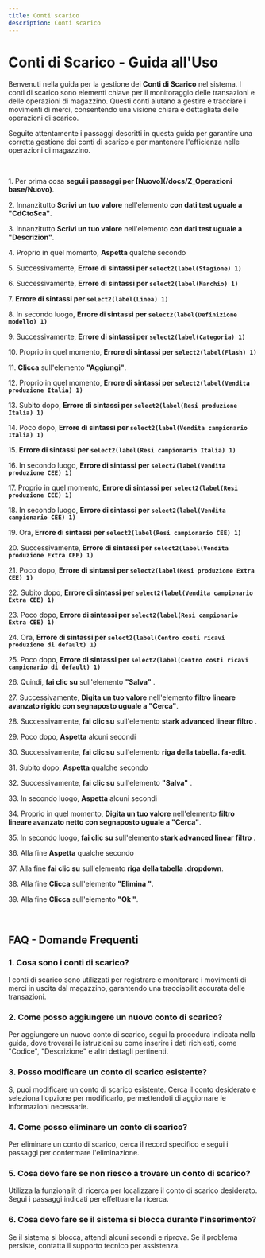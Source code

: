 ```yaml
---
title: Conti scarico
description: Conti scarico
---
```

# Conti di Scarico \- Guida all\'Uso

Benvenuti nella guida per la gestione dei **Conti di Scarico** nel sistema\. I conti di scarico sono elementi chiave per il monitoraggio delle transazioni e delle operazioni di magazzino\. Questi conti aiutano a gestire e tracciare i movimenti di merci\, consentendo una visione chiara e dettagliata delle operazioni di scarico\.

Seguite attentamente i passaggi descritti in questa guida per garantire una corretta gestione dei conti di scarico e per mantenere l\'efficienza nelle operazioni di magazzino\.

&nbsp;

1\. Per prima cosa **segui i passaggi per [Nuovo](/docs/Z_Operazioni base/Nuovo)**\.

2\. Innanzitutto **Scrivi un tuo valore** nell\'elemento **con dati test uguale a \"CdCtoSca\"**\.

3\. Innanzitutto **Scrivi un tuo valore** nell\'elemento **con dati test uguale a \"Descrizion\"**\.

4\. Proprio in quel momento\, **Aspetta** qualche secondo

5\. Successivamente\, **Errore di sintassi per `select2(label(Stagione) 1)`**

6\. Successivamente\, **Errore di sintassi per `select2(label(Marchio) 1)`**

7\. **Errore di sintassi per `select2(label(Linea) 1)`**

8\. In secondo luogo\, **Errore di sintassi per `select2(label(Definizione modello) 1)`**

9\. Successivamente\, **Errore di sintassi per `select2(label(Categoria) 1)`**

10\. Proprio in quel momento\, **Errore di sintassi per `select2(label(Flash) 1)`**

11\. **Clicca** sull\'elemento **\"Aggiungi\"**\.

12\. Proprio in quel momento\, **Errore di sintassi per `select2(label(Vendita produzione Italia) 1)`**

13\. Subito dopo\, **Errore di sintassi per `select2(label(Resi produzione Italia) 1)`**

14\. Poco dopo\, **Errore di sintassi per `select2(label(Vendita campionario Italia) 1)`**

15\. **Errore di sintassi per `select2(label(Resi campionario Italia) 1)`**

16\. In secondo luogo\, **Errore di sintassi per `select2(label(Vendita produzione CEE) 1)`**

17\. Proprio in quel momento\, **Errore di sintassi per `select2(label(Resi produzione CEE) 1)`**

18\. In secondo luogo\, **Errore di sintassi per `select2(label(Vendita campionario CEE) 1)`**

19\. Ora\, **Errore di sintassi per `select2(label(Resi campionario CEE) 1)`**

20\. Successivamente\, **Errore di sintassi per `select2(label(Vendita produzione Extra CEE) 1)`**

21\. Poco dopo\, **Errore di sintassi per `select2(label(Resi produzione Extra CEE) 1)`**

22\. Subito dopo\, **Errore di sintassi per `select2(label(Vendita campionario Extra CEE) 1)`**

23\. Poco dopo\, **Errore di sintassi per `select2(label(Resi campionario Extra CEE) 1)`**

24\. Ora\, **Errore di sintassi per `select2(label(Centro costi ricavi produzione di default) 1)`**

25\. Poco dopo\, **Errore di sintassi per `select2(label(Centro costi ricavi campionario di default) 1)`**

26\. Quindi\, **fai clic su** sull\'elemento **\"Salva\"** \.

27\. Successivamente\, **Digita un tuo valore** nell\'elemento **filtro lineare avanzato rigido con segnaposto uguale a \"Cerca\"**\.

28\. Successivamente\, **fai clic su** sull\'elemento **stark advanced linear filtro** \.

29\. Poco dopo\, **Aspetta** alcuni secondi

30\. Successivamente\, **fai clic su** sull\'elemento **riga della tabella\. fa\-edit**\.

31\. Subito dopo\, **Aspetta** qualche secondo

32\. Successivamente\, **fai clic su** sull\'elemento **\"Salva\"** \.

33\. In secondo luogo\, **Aspetta** alcuni secondi

34\. Proprio in quel momento\, **Digita un tuo valore** nell\'elemento **filtro lineare avanzato netto con segnaposto uguale a \"Cerca\"**\.

35\. In secondo luogo\, **fai clic su** sull\'elemento **stark advanced linear filtro** \.

36\. Alla fine **Aspetta** qualche secondo

37\. Alla fine **fai clic su** sull\'elemento **riga della tabella \.dropdown**\.

38\. Alla fine **Clicca** sull\'elemento **\"Elimina \"**\.

39\. Alla fine **Clicca** sull\'elemento **\"Ok \"**\.

&nbsp;

## FAQ \- Domande Frequenti

### 1\. **Cosa sono i conti di scarico\?**

I conti di scarico sono utilizzati per registrare e monitorare i movimenti di merci in uscita dal magazzino\, garantendo una tracciabilit accurata delle transazioni\.

### 2\. **Come posso aggiungere un nuovo conto di scarico\?**

Per aggiungere un nuovo conto di scarico\, segui la procedura indicata nella guida\, dove troverai le istruzioni su come inserire i dati richiesti\, come \"Codice\"\, \"Descrizione\" e altri dettagli pertinenti\.

### 3\. **Posso modificare un conto di scarico esistente\?**

S\, puoi modificare un conto di scarico esistente\. Cerca il conto desiderato e seleziona l\'opzione per modificarlo\, permettendoti di aggiornare le informazioni necessarie\.

### 4\. **Come posso eliminare un conto di scarico\?**

Per eliminare un conto di scarico\, cerca il record specifico e segui i passaggi per confermare l\'eliminazione\.

### 5\. **Cosa devo fare se non riesco a trovare un conto di scarico\?**

Utilizza la funzionalit di ricerca per localizzare il conto di scarico desiderato\. Segui i passaggi indicati per effettuare la ricerca\.

### 6\. **Cosa devo fare se il sistema si blocca durante l\'inserimento\?**

Se il sistema si blocca\, attendi alcuni secondi e riprova\. Se il problema persiste\, contatta il supporto tecnico per assistenza\.